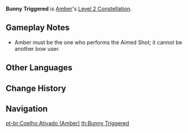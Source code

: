 {{Constellation Infobox
|image       = Constellation Bunny Triggered.png
|description = Baron Bunny, new and improved! Hitting [[Explosive Puppet|Baron Bunny]]'s foot with a fully-charged [[Sharpshooter|Aimed Shot]] manually detonates it.<br />Explosion via manual detonation deals 200% additional DMG.
|level       = 2
|character   = Amber
|utility1    = Percentage DMG Increase
}}
'''Bunny Triggered''' is [[Amber]]'s [[Level 2 Constellation]].

==Gameplay Notes==
*Amber must be the one who performs the Aimed Shot; it cannot be another bow user.

==Other Languages==
{{Other Languages
|en      = Bunny Triggered
|zhs     = 一触即发
|zhs_rm  = Yīchù-jífā
|zht     = 一觸即發
|zht_rm  = Yīchù-jífā
|zh_tl   = Explosive Situation
|ja      = 一触即発
|ja_rm   = Isshoku Sokuhatsu
|ja_tl   = Explosive Situation
|ko      = 일촉즉발
|ko_rm   = Ilchokjeukbal
|ko_tl   = Explosive Situation
|es      = Lanzamiento de Barón Bunny
|es_tl   = Throw of Baron Bunny
|fr      = Tout est prêt
|fr_tl   = Everything is Ready
|ru      = Зайчик активирован
|ru_tl   = Bunny Activated
|th      = Bunny Triggered
|vi      = Thỏ Xông Lên
|vi_tl   = Heady Bunny
|de      = Manuelle Explosion
|de_tl   = Manual Explosion
|id      = Bunny Triggered
|pt      = Coelho Ativado
|pt_tl   = Bunny Activated
}}

==Change History==
{{Change History|1.0}}

==Navigation==
{{Talent Navbox|Amber}}

[[pt-br:Coelho Ativado (Amber)]]
[[th:Bunny Triggered]]